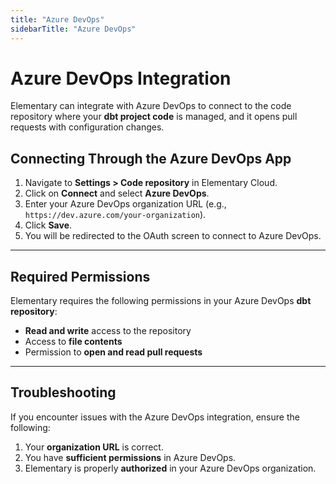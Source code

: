 ```yaml
---
title: "Azure DevOps"
sidebarTitle: "Azure DevOps"
---
```


# Azure DevOps Integration

Elementary can integrate with Azure DevOps to connect to the code repository where your **dbt project code** is managed, and it opens pull requests with configuration changes.

## Connecting Through the Azure DevOps App

1. Navigate to **Settings > Code repository** in Elementary Cloud.  
2. Click on **Connect** and select **Azure DevOps**.  
3. Enter your Azure DevOps organization URL (e.g., `https://dev.azure.com/your-organization`).  
4. Click **Save**.  
5. You will be redirected to the OAuth screen to connect to Azure DevOps.  

---

## Required Permissions

Elementary requires the following permissions in your Azure DevOps **dbt repository**:

- **Read and write** access to the repository  
- Access to **file contents**  
- Permission to **open and read pull requests**  

---

## Troubleshooting

If you encounter issues with the Azure DevOps integration, ensure the following:  

1. Your **organization URL** is correct.  
2. You have **sufficient permissions** in Azure DevOps.  
3. Elementary is properly **authorized** in your Azure DevOps organization.  
